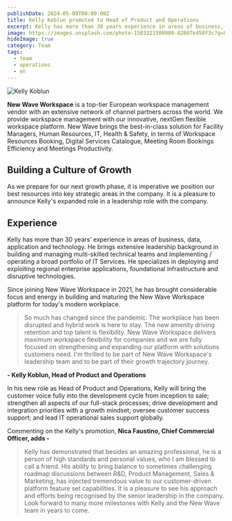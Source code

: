```yaml
---
publishDate: 2024-05-09T00:00:00Z
title: Kelly Koblun promoted to Head of Product and Operations
excerpt: Kelly has more than 30 years experience in areas of business, data, application and technology.  He brings extensive leadership background in building and managing multi-skilled technical teams and implementing / operating a broad portfolio of IT Services
image: https://images.unsplash.com/photo-1583321500900-82807e458f3c?q=80&w=3870&auto=format&fit=crop&ixlib=rb-4.0.3&ixid=M3wxMjA3fDB8MHxwaG90by1wYWdlfHx8fGVufDB8fHx8fA%3D%3D
hideImage: true
category: Team
tags:
  - team
  - operations
  - en
---
```


<Image 
  src={kellyImage}
  alt="Kelly Koblun"
/>

**New Wave Workspace** is a top-tier European workspace management vendor with an extensive network of channel partners across the world. We provide workspace management with our innovative, nextGen flexible workspace platform. New Wave brings the best-in-class solution for Facility Managers, Human Resources, IT, Health & Safety, in terms of Workspace Resources Booking, Digital Services Catalogue, Meeting Room Bookings Efficiency and Meetings Productivity. 

## Building a Culture of Growth
As we prepare for our next growth phase, it is imperative we position our best resources into key strategic areas in the company. It is a pleasure to announce Kelly's expanded role in a  leadership role with the company.

## Experience

Kelly has more than 30 years’ experience in areas of business, data, application and technology.  He brings extensive leadership background in building and managing multi-skilled technical teams and implementing / operating a broad portfolio of IT Services.  He specializes in deploying and exploiting regional enterprise applications, foundational infrastructure and disruptive technologies.

Since joining New Wave Workspace in 2021, he has brought considerable focus and energy in building and maturing the New Wave Workspace platform for today's modern workplace.

> So much has changed since the pandemic.  The workplace has been disrupted and hybrid work is here to stay.  The new amenity driving retention and top talent is flexibility.  New Wave Workspace delivers maximum workspace flexibility for companies and we are fully focused on strengthening and expanding our platform with solutions customers need.   I'm thrilled to be part of New Wave Workspace's leadership team and to be part of their growth trajectory journey.

__- Kelly Koblun, Head of Product and Operations__

In his new role as Head of Product and Operations, Kelly will bring the customer voice fully into the development cycle from inception to sale; strengthen all aspects of our full-stack processes; drive development and integration priorities with a growth mindset; oversee customer success support; and lead IT operational sales support globally.

Commenting on the Kelly's promotion, **Nica Faustino, Chief Commercial Officer, adds -**

> Kelly has demonstrated that besides an amazing professional, he is a person of high standards and personal values, who I am blessed to call a friend. His ability to bring balance to sometimes challenging roadmap discussions between R&D, Product Management, Sales & Marketing, has injected tremendous value to our customer-driven platform feature set capabilities. It is a pleasure to see his approach and efforts being recognised by the senior leadership in the company. Look forward to many more milestones with Kelly and the New Wave team in years to come.